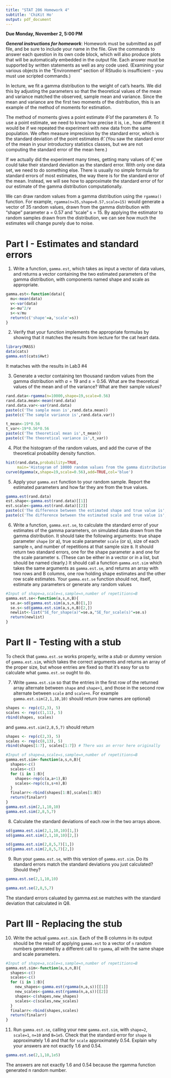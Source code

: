 ---
title: "STAT 206 Homework 4"
subtitle: 'ChiKit Ho'
output: pdf_document
---

**Due Monday, November 2, 5:00 PM**

***General instructions for homework***: Homework must be submitted as pdf file, and be sure to include your name in the file.  Give the commands to answer each question in its own code block, which will also produce plots that will be automatically embedded in the output file. Each answer must be supported by written statements as well as any code used.  (Examining your various objects in the "Environment" section of RStudio is insufficient -- you must use scripted commands.)

In lecture, we fit a gamma distribution to the weight of cat’s hearts. We did this by adjusting the parameters so that the theoretical values of the mean and variance matched the observed, sample mean and variance. Since the mean and variance are the first two moments of the distribution, this is an example of the method of moments for estimation.

The method of moments gives a point estimate $\hat{\theta}$ of the parameters $\theta$. To use a point estimate, we need to know how precise it is, i.e., how different it would be if we repeated the experiment with new data from the same population. We often measure imprecision by the standard error, which is the standard deviation of the point estimates $\hat{\theta}$. (You saw the standard error of the mean in your introductory statistics classes, but we are not computing the standard error of the mean here.)

If we actually did the experiment many times, getting many values of $\hat{\theta}$, we could take their standard deviation as the standard error. With only one data set, we need to do something else. There is usually no simple formula for standard errors of most estimates, the way there is for the standard error of the mean. Instead, we will see how to approximate the standard error of for our estimate of the gamma distribution computationally.

We can draw random values from a gamma distribution using the `rgamma()` function.  For example, `rgamma(n=35,shape=0.57,scale=15)` would generate a vector of 35 random values, drawn from the gamma distribution with “shape” parameter a = 0.57 and “scale” s = 15. By applying the estimator to random samples drawn from the distribution, we can see how much the estimates will change purely due to noise.

Part I - Estimates and standard errors
==========

1. Write a function, `gamma.est`, which takes as input a vector of data values, and returns a vector containing the two estimated parameters of the gamma distribution, with components named shape and scale as appropriate.
```{r}
gamma.est<-function(data){
  mu<-mean(data)
  v<-var(data)
  a<-mu^2/v
  s<-v/mu
  return(c('shape'=a,'scale'=s))
}
```
2. Verify that your function implements the appropriate formulas by showing that it matches the results from lecture for the cat heart data.
```{r}
library(MASS)
data(cats)
gamma.est(cats$Hwt)
```
It mataches with the results in Lab3 #4

3. Generate a vector containing ten thousand random values from the gamma distribution with $a = 19$ and $s = 0.56$. What are the theoretical values of the mean and of the variance? What are their sample values?
```{r}
rand.data<-rgamma(n=10000,shape=19,scale=0.56)
rand.data.mean<-mean(rand.data)
rand.data.var<-var(rand.data)
paste(c('The sample mean is',rand.data.mean))
paste(c('The sample variance is',rand.data.var))
```

```{r}
t_mean<-19*0.56
t_var<-19*0.56*0.56
paste(c('The theoretical mean is',t_mean))
paste(c('The theoretical variance is',t_var))
```
4. Plot the histogram of the random values, and add the curve of the theoretical probability density function.
```{r}
hist(rand.data,probability=TRUE,
     main='Histogram of 10000 random values from the gamma distribution')
curve(dgamma(x,shape=19,scale=0.56),add=TRUE,col='blue')
```
5. Apply your `gamma.est` function to your random sample. Report the estimated parameters and how far they are from the true values.
```{r}
gamma.est(rand.data)
est.shape<-gamma.est(rand.data)[[1]]
est.scale<-gamma.est(rand.data)[[2]]
paste(c('The difference between the estimated shape and true value is',est.shape-19))
paste(c('The difference between the estimated scale and true value is',est.scale-0.56))
```
6. Write a function, `gamma.est.se`, to calculate the standard error of your estimates of the gamma parameters, on simulated data drawn from the gamma distribution. It should take the following arguments: true shape parameter `shape` (or a), true scale parameter `scale` (or s), size of each sample `n`, and number of repetitions at that sample size `B`. It should return two standard errors, one for the shape parameter a and one for the scale parameter s. (These can be either in a vector or in a list, but should be named clearly.) It should call a function `gamma.est.sim` which takes the same arguments as `gamma.est.se`, and returns an array with two rows and B columns, one row holding shape estimates and the other row scale estimates. Your `gamma.est.se` function should not, itself, estimate any parameters or generate any random values

```{r}
#Input of shape=a,scale=s,sample=n,number of repetitions=B
gamma.est.se<-function(a,s,n,B){ 
  se.a<-sd(gamma.est.sim(a,s,n,B)[1,])
  se.s<-sd(gamma.est.sim(a,s,n,B)[2,])
  newlist<-list("SE_for_shape(a)"=se.a,"SE_for_scale(s)"=se.s)
  return(newlist)
}
```

Part II - Testing with a stub
==========

To check that `gamma.est.se` works properly, write a _stub_ or _dummy_ version of `gamma.est.sim`, which takes the correct arguments and returns an array of the proper size, but whose entries are fixed so that it’s easy for us to calculate what `gamma.est.se` ought to do.

7. Write `gamma.est.sim` so that the entries in the first row of the returned array alternate between `shape` and `shape+1`, and those in the second row alternate between `scale` and `scale+n`. For example `gamma.est.sim(2,1,10,10)` should return (row names are optional)
```{r, echo=FALSE}
shapes <- rep(c(2,3), 5)
scales <- rep(c(1,11), 5)
rbind(shapes, scales)
```
and `gamma.est.sim(2,8,5,7)` should return
```{r, echo=FALSE}
shapes <- rep(c(2,3), 5)
scales <- rep(c(8,13), 5)
rbind(shapes[1:7], scales[1:7]) # There was an error here originally
```

```{r}
#Input of shape=a,scale=s,sample=n,number of repetitions=B
gamma.est.sim<-function(a,s,n,B){
  shapes<-c()
  scales<-c()
  for (i in 1:B){
    shapes<-rep(c(a,a+1),B)
    scales<-rep(c(s,s+n),B)
  }
  finalarr<-rbind(shapes[1:B],scales[1:B])
  return(finalarr)
}
gamma.est.sim(2,1,10,10)
gamma.est.sim(2,8,5,7)
```
8. Calculate the standard deviations of each _row_ in the two arrays above.
```{r}
sd(gamma.est.sim(2,1,10,10)[1,])
sd(gamma.est.sim(2,1,10,10)[2,])
```
```{r}
sd(gamma.est.sim(2,8,5,7)[1,])
sd(gamma.est.sim(2,8,5,7)[2,])
```
9. Run your `gamma.est.se`, with this version of `gamma.est.sim`. Do its standard errors match the standard deviations you just calculated? Should they?
```{r}
gamma.est.se(2,1,10,10)
```
```{r}
gamma.est.se(2,8,5,7)
```
The standard errors caluated by gamma.est.se matches with the standard deviation that calculated in Q8.

Part III - Replacing the stub
==========

10. Write the actual `gamma.est.sim`. Each of the B columns in its output should be the result of applying `gamma.est` to a vector of `n` random numbers generated by a different call to `rgamma`, all with the same shape and scale parameters. 
```{r}
#Input of shape=a,scale=s,sample=n,number of repetitions=B
gamma.est.sim<-function(a,s,n,B){
  shapes<-c()
  scales<-c()
  for (i in 1:B){
    new_shapes<-gamma.est(rgamma(n,a,s))[[1]]
    new_scales<-gamma.est(rgamma(n,a,s))[[2]]
    shapes<-c(shapes,new_shapes)
    scales<-c(scales,new_scales)
  }
  finalarr<-rbind(shapes,scales)
  return(finalarr)
}
```
11. Run `gamma.est.se`, calling your new `gamma.est.sim`, with `shape=2`, `scale=1`, `n=10` and `B=1e5`. Check that the standard error for `shape` is approximately 1.6 and that for `scale` approximately 0.54. Explain why your answers are not exactly 1.6 and 0.54.
```{r}
gamma.est.se(2,1,10,1e5)
```

The answers are not exactly 1.6 and 0.54 because the rgamma function generated n random number.

